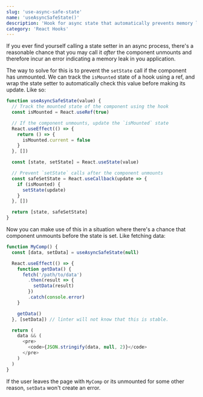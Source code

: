```yaml
---
slug: 'use-async-safe-state'
name: 'useAsyncSafeState()'
description: 'Hook for async state that automatically prevents memory leaks'
category: 'React Hooks'
---
```


If you ever find yourself calling a state setter in an async process, there's a reasonable chance that you may call it _after_ the component unmounts and therefore incur an error indicating a memory leak in you application.

The way to solve for this is to prevent the `setState` call if the component has unmounted. We can track the `isMounted` state of a hook using a ref, and wrap the state setter to automatically check this value before making its update. Like so:

```javascript
function useAsyncSafeState(value) {
  // Track the mounted state of the component using the hook
  const isMounted = React.useRef(true)

  // If the component unmounts, update the `isMounted` state
  React.useEffect(() => {
    return () => {
      isMounted.current = false
    }
  }, [])

  const [state, setState] = React.useState(value)

  // Prevent `setState` calls after the component unmounts
  const safeSetState = React.useCallback(update => {
    if (isMounted) {
      setState(update)
    }
  }, [])

  return [state, safeSetState]
}
```

Now you can make use of this in a situation where there's a chance that component unmounts before the state is set. Like fetching data:

```javascript
function MyComp() {
  const [data, setData] = useAsyncSafeState(null)

  React.useEffect(() => {
    function getData() {
      fetch('/path/to/data')
        .then(result => {
          setData(result)
        })
        .catch(console.error)
    }

    getData()
  }, [setData]) // linter will not know that this is stable.

  return (
    data && (
      <pre>
        <code>{JSON.stringify(data, null, 2)}</code>
      </pre>
    )
  )
}
```

If the user leaves the page with `MyComp` or its unmounted for some other reason, `setData` won't create an error.
